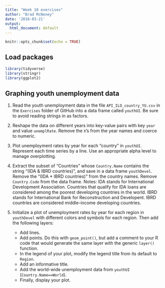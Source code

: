 ```yaml
---
title: "Week 10 exercises"
author: "Brad McNeney"
date: '2018-03-21'
output:
  html_document: default
---
```


```r
knitr::opts_chunk$set(echo = TRUE)
```

## Load packages

```r
library(tidyverse)
library(stringr)
library(ggplot2)
```

## Graphing youth unemployment data

1. Read the youth unemployment data in the file
`API_ILO_country_YU.csv` in the `Exercises` folder of GitHub
into a data frame called `youthUI`. Be sure to 
avoid reading strings in as factors.

2. Reshape the data on different years into key-value pairs 
with key `year` and value `unemplRate`. Remove the `X`'s from
the year names and coerce to numeric.


3. Plot unemployment rates by year 
for each "country" in `youthUI`. Represent each time series
by a line. Use an appropriate alpha level to manage overplotting.

4. Extract the subset of "Countries" whose `Country.Name`
contains the string
"(IDA & IBRD countries)", and save in a data frame
`youthDevel`. Remove the "(IDA * IBRD countries)" from 
the country names. Remove `Country.Code` from the data frame.
Notes: IDA stands for International Development Association.
Countries that qualify for IDA loans are considered among
the poorest developing countries in the world. 
IBRD stands for International Bank
for Reconstruction and Developent. IBRD countries are considered
middle-income developing countries.


5. Initialize a plot of unemployment rates by year 
for each region in `youthDevel` with different colors
and symbols for each region. Then add the following layers:
    - Add lines.
    - Add points. Do this with `geom_point()`, but add
    a comment to your R code that would generate the 
    same layer with the generic `layer()` function.
    - In the legend of your plot, modify the legend title 
    from its default to `Region`.
    - Add an informative title.
    - Add the world-wide unemployment data from `youthUI` (`Country.Name==World`).
    - Finally, display your plot.
    
